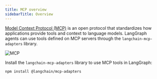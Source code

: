```yaml
---
title: MCP overview
sidebarTitle: Overview
---
```



<V1Alpha />

[Model Context Protocol (MCP)](https://modelcontextprotocol.io/introduction) is an open protocol that standardizes how applications provide tools and context to language models. LangGraph agents can use tools defined on MCP servers through the `langchain-mcp-adapters` library.

![MCP](/oss/images/mcp.png)

Install the `langchain-mcp-adapters` library to use MCP tools in LangGraph:



```bash
npm install @langchain/mcp-adapters
```

